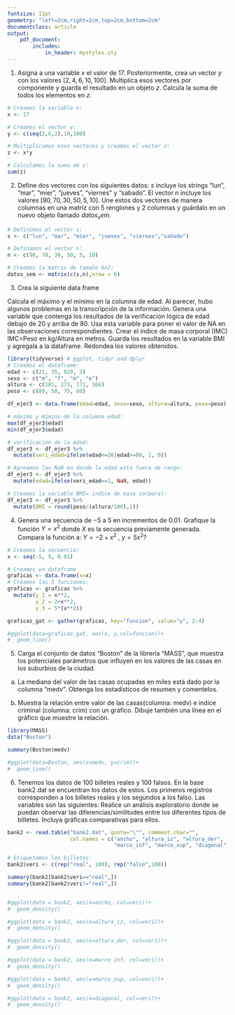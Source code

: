 ```yaml
---
fontsize: 11pt
geometry: "left=2cm,right=2cm,top=2cm,bottom=2cm"
documentclass: article
output:
    pdf_document:
        includes:
            in_header: mystyles.sty
---
```

\begin{table}[ht]
\centering
\begin{tabular}{c}
\textbf{Maestría en Computo Estadístico}\\
\textbf{Programación y análisis de algoritmos} \\
\textbf{Tarea 1}\\
\today \\
\emph{Enrique Santibáñez Cortés}\\
Repositorio de Git: \href{https://github.com/Enriquesec/Inferencia_Estad-stica/tree/master/Tareas/Tarea_1}{Tarea 1, IE}.
\end{tabular}
\end{table}
1. Asigna a una variable $x$ el valor de 17. Posteriormente, crea un vector $y$ con los valores
$[2,4,6,10,100]$. Multiplica esos vectores por componente y guarda el resultado en un objeto $z$. Calcula la suma de todos los elementos en $z$.

\res
```r
# Creamos la variable x:
x <- 17

# Creamos el vector y:
y <- c(seq(2,6,2),10,100)

# Multiplicamos esos vectores y creamos el vector z:
z <- x*y

# Calculamos la suma de z:
sum(z)
```

2. Define dos vectores con los siguientes datos: $s$ incluye los strings “lun”, “mar”, “mier”, “jueves”,
“viernes” y “sabado”. El vector $n$ incluye los valores $[90, 70, 30, 50, 5, 10]$. Une estos dos
vectores de manera columnas en una matriz con 5 renglones y 2 columnas y guárdalo en un
nuevo objeto llamado $datos_sem$. 

```r
# Definimos el vector s:
s <- c("lun", "mar", "mier", "jueves", "viernes","sabado")

# Definamos el vector n:
n <- c(90, 70, 30, 50, 5, 10)

# Creamos la matrix de tamaño 6x2:
datos_sem <- matrix(c(s,n),nrow = 6)
```

3. Crea la siguiente data frame

Calcula el máximo y el mínimo en la columna de edad. Al parecer, hubo algunos problemas en la transcripción de la información. Genera una variable que contenga los resultados de la verificación lógica de edad debajo de 20 y arriba de 80. Usa esta variable para poner el valor de NA en las observaciones correspondientes. Crear el índice de masa corporal (IMC) IMC=Peso en kg/Altura en metros. Guarda los resultados en la variable BMI y agregala a la dataframe. Redondea los valores obtenidos.

```r
library(tidyverse) # ggplot, tidyr and dplyr
# Creamos el dataframe:
edad <- c(21, 35, 829, 2)
sexo <- c("m", "f", "m", "e")
altura <- c(181, 173, 171, 166)
peso <- c(89, 58, 75, 60)

df_ejer3 <- data.frame(edad=edad, sexo=sexo, altura=altura, peso=peso)

# máximo y mímino de la columna edad:
max(df_ejer3$edad)
min(df_ejer3$edad)

# verificación de la edad:
df_ejer3 <- df_ejer3 %>% 
  mutate(veri_edad=ifelse(edad<=20|edad>=80, 1, 0))

# Agreamos las NaN en donde la edad esta fuera de rango:
df_ejer3 <- df_ejer3 %>% 
  mutate(edad=ifelse(veri_edad==1, NaN, edad))

# Creamos la variable BMI= índice de masa corporal:
df_ejer3 <- df_ejer3 %>%
  mutate(BMI = round(peso/(altura/100),1)) 


```

4. Genera una secuencia de $-5$ a $5$ en incrementos de $0.01$. Grafique la función $Y=x^2$ donde $X$ es la secuencia previamente generada. Compara la función a: $Y= -2 + x^2$ , $y = 5 x^2$?

```r
# Creamos la secuencia:
x <- seq(-5, 5, 0.01)

# Creamos un dataframe
graficas <- data.frame(x=x)
# Creamos las 3 funciones:
graficas <- graficas %>%
  mutate(y_1 = x**2,
         y_2 =-2+x**2,
         y_3 = 5*(x**2))

graficas_gat <- gather(graficas, key="funcion", value="y", 2:4)

#ggplot(data=graficas_gat, aes(x, y,col=funcion))+
#  geom_line()
```

5. Carga el conjunto de datos “Boston” de la librería “MASS”, que muestra los potenciales parámetros que influyen en los valores de las casas en los suburbios de la ciudad.
a. La mediana del valor de las casas ocupadas en miles está dado por la columna “medv”. Obtenga los estadísticos de resumen y comentelos.

b. Muestra la relación entre valor de las casas(columna: medv) e indíce criminal (columna: crim) con un gráfico. Dibuje también una línea en el gráfico que muestre la relación.


```r
library(MASS)
data("Boston")

summary(Boston$medv)
```


```r
#ggplot(data=Boston, aes(x=medv, y=crim))+
#  geom_line()
```

6. Tenemos los datos de 100 billetes reales y 100 falsos. En la base bank2.dat se encuentran los datos de estos. Los primeros registros corresponden a los billetes reales y los segundos a los falso. Las variables son las siguientes:
\begin{itemize}
\item $X1: $ Ancho,
\item $X2: $ Altura, medida desde el lado izquierdo
\item $X3: $ Altura, medida desde el lado derecho
\item $X4: $ Distancia del marco interior al borde inferior
\item $X5: $ Distancia del marco interior al borde superior
\item $X6: $ Tamaño de la diagonal.
\end{itemize}
Realice un análisis exploratorio donde se puedan observar las diferencias/similitudes entre los diferentes tipos de billetes. Incluya gráficas comparativas para ellos.

```r
bank2 <- read.table("bank2.dat", quote="\"", comment.char="", 
                    col.names = c("ancho", "altura_iz", "altura_der", 
                                  "marco_inf", "marco_sup", "diagonal"))

# Etiquetamos los billetes:
bank2$veri <- c(rep("real", 100), rep("falso",100))

summary(bank2[bank2$veri=="real",])
summary(bank2[bank2$veri!="real",])


#ggplot(data = bank2, aes(x=ancho, col=veri))+
#  geom_density()

#ggplot(data = bank2, aes(x=altura_iz, col=veri))+
#  geom_density()

#ggplot(data = bank2, aes(x=altura_der, col=veri))+
#  geom_density()

#ggplot(data = bank2, aes(x=marco_inf, col=veri))+
#  geom_density()

#ggplot(data = bank2, aes(x=marco_sup, col=veri))+
#  geom_density()

#ggplot(data = bank2, aes(x=diagonal, col=veri))+
#  geom_density()
```

